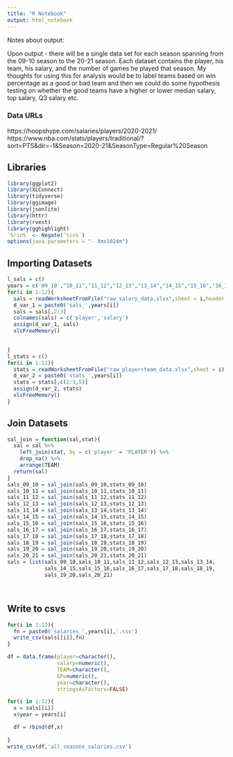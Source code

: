 ```yaml
---
title: "R Notebook"
output: html_notebook
---
```


###########################
Notes about output:

Upon output - there will be a single data set for each season spanning from the 
09-10 season to the 20-21 season. Each dataset contains the player, his team, his 
salary, and the number of games he played that season. My thoughts for using this 
for analysis would be to label teams based on win percentage as a good or bad team
and then we could do some hypothesis testing on whether the good teams have a higher
or lower median salary, top salary, Q3 salary etc. 

###########################

### Data URLs ###
https://hoopshype.com/salaries/players/2020-2021/
https://www.nba.com/stats/players/traditional/?sort=PTS&dir=-1&Season=2020-21&SeasonType=Regular%20Season

#################

## Libraries
```r
library(ggplot2)
library(XLConnect)
library(tidyverse)
library(ggimage)
library(jsonlite)
library(httr)
library(rvest)
library(gghighlight)
`%!in%` <- Negate(`%in%`)
options(java.parameters = "- Xmx1024m")
```


## Importing Datasets
```r
l_sals = c()
years = c('09_10',"10_11","11_12","12_13","13_14","14_15","15_16","16_17","17_18","18_19","19_20","20_21")
for(i in 1:12){
  sals = readWorksheetFromFile("raw_salary_data.xlsx",sheet = i,header = FALSE)
  d_var_1 = paste0('sals_',years[i])
  sals = sals[,2:3]
  colnames(sals) = c('player','salary')
  assign(d_var_1, sals)
  xlcFreeMemory()

  
}
l_stats = c()
for(i in 1:12){
  stats = readWorksheetFromFile("raw_player+team_data.xlsx",sheet = i)
  d_var_2 = paste0('stats_',years[i])
  stats = stats[,c(2:3,5)]
  assign(d_var_2, stats)
  xlcFreeMemory()
}

```

## Join Datasets
```r
sal_join = function(sal,stat){
  sal = sal %>%
    left_join(stat, by = c('player' = 'PLAYER')) %>%
    drop_na() %>%
    arrange(TEAM)
  return(sal)
}
sals_09_10 = sal_join(sals_09_10,stats_09_10)
sals_10_11 = sal_join(sals_10_11,stats_10_11)
sals_11_12 = sal_join(sals_11_12,stats_11_12)
sals_12_13 = sal_join(sals_12_13,stats_12_13)
sals_13_14 = sal_join(sals_13_14,stats_13_14)
sals_14_15 = sal_join(sals_14_15,stats_14_15)
sals_15_16 = sal_join(sals_15_16,stats_15_16)
sals_16_17 = sal_join(sals_16_17,stats_16_17)
sals_17_18 = sal_join(sals_17_18,stats_17_18)
sals_18_19 = sal_join(sals_18_19,stats_18_19)
sals_19_20 = sal_join(sals_19_20,stats_19_20)
sals_20_21 = sal_join(sals_20_21,stats_20_21)
sals = list(sals_09_10,sals_10_11,sals_11_12,sals_12_13,sals_13_14,
            sals_14_15,sals_15_16,sals_16_17,sals_17_18,sals_18_19,
            sals_19_20,sals_20_21)




```

## Write to csvs
```r
for(i in 1:12){
  fn = paste0('salaries_',years[i],'.csv')
  write_csv(sals[[i]],fn)
}

```


```r
df = data.frame(player=character(),
                salary=numeric(), 
                TEAM=character(),
                GP=numeric(),
                year=character(),
                stringsAsFactors=FALSE) 

for(i in 1:12){
  x = sals[[i]]
  x$year = years[i]

  df = rbind(df,x)
  
}
write_csv(df,'all_seasons_salaries.csv')

```



